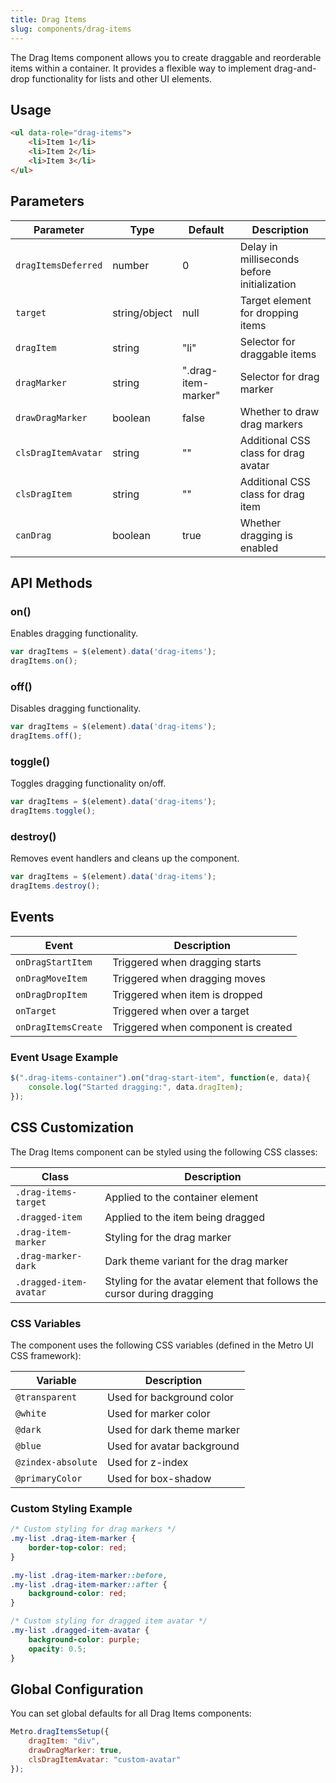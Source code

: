 ```yaml
---
title: Drag Items
slug: components/drag-items
---
```


The Drag Items component allows you to create draggable and reorderable items within a container. It provides a flexible way to implement drag-and-drop functionality for lists and other UI elements.

## Usage

```html
<ul data-role="drag-items">
    <li>Item 1</li>
    <li>Item 2</li>
    <li>Item 3</li>
</ul>
```

## Parameters

| Parameter | Type | Default | Description |
| --- | --- | --- | --- |
| `dragItemsDeferred` | number | 0 | Delay in milliseconds before initialization |
| `target` | string/object | null | Target element for dropping items |
| `dragItem` | string | "li" | Selector for draggable items |
| `dragMarker` | string | ".drag-item-marker" | Selector for drag marker |
| `drawDragMarker` | boolean | false | Whether to draw drag markers |
| `clsDragItemAvatar` | string | "" | Additional CSS class for drag avatar |
| `clsDragItem` | string | "" | Additional CSS class for drag item |
| `canDrag` | boolean | true | Whether dragging is enabled |

## API Methods

### on()
Enables dragging functionality.

```javascript
var dragItems = $(element).data('drag-items');
dragItems.on();
```

### off()
Disables dragging functionality.

```javascript
var dragItems = $(element).data('drag-items');
dragItems.off();
```

### toggle()
Toggles dragging functionality on/off.

```javascript
var dragItems = $(element).data('drag-items');
dragItems.toggle();
```

### destroy()
Removes event handlers and cleans up the component.

```javascript
var dragItems = $(element).data('drag-items');
dragItems.destroy();
```

## Events

| Event | Description |
| --- | --- |
| `onDragStartItem` | Triggered when dragging starts |
| `onDragMoveItem` | Triggered when dragging moves |
| `onDragDropItem` | Triggered when item is dropped |
| `onTarget` | Triggered when over a target |
| `onDragItemsCreate` | Triggered when component is created |

### Event Usage Example

```javascript
$(".drag-items-container").on("drag-start-item", function(e, data){
    console.log("Started dragging:", data.dragItem);
});
```

## CSS Customization

The Drag Items component can be styled using the following CSS classes:

| Class | Description |
| --- | --- |
| `.drag-items-target` | Applied to the container element |
| `.dragged-item` | Applied to the item being dragged |
| `.drag-item-marker` | Styling for the drag marker |
| `.drag-marker-dark` | Dark theme variant for the drag marker |
| `.dragged-item-avatar` | Styling for the avatar element that follows the cursor during dragging |

### CSS Variables

The component uses the following CSS variables (defined in the Metro UI CSS framework):

| Variable | Description |
| --- | --- |
| `@transparent` | Used for background color |
| `@white` | Used for marker color |
| `@dark` | Used for dark theme marker |
| `@blue` | Used for avatar background |
| `@zindex-absolute` | Used for z-index |
| `@primaryColor` | Used for box-shadow |

### Custom Styling Example

```css
/* Custom styling for drag markers */
.my-list .drag-item-marker {
    border-top-color: red;
}

.my-list .drag-item-marker::before,
.my-list .drag-item-marker::after {
    background-color: red;
}

/* Custom styling for dragged item avatar */
.my-list .dragged-item-avatar {
    background-color: purple;
    opacity: 0.5;
}
```

## Global Configuration

You can set global defaults for all Drag Items components:

```javascript
Metro.dragItemsSetup({
    dragItem: "div",
    drawDragMarker: true,
    clsDragItemAvatar: "custom-avatar"
});
```